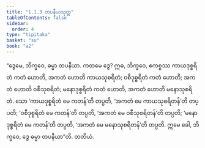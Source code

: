 ```yaml
---
title: "1.1.3 တပနီယသုတ္တ"
tableOfContents: false
sidebar:
  order: 4
type: "tipitaka"
basket: "su"
book: "a2"
---
```



<DynamicBreadcrumb />

<Division number="3" book="a2">

<Paragraph number="10" book="a2">
“ဒွေမေ, ဘိက္ခဝေ, ဓမ္မာ တပနီယာ. ကတမေ ဒွေ? ဣဓ, ဘိက္ခဝေ, ဧကစ္စဿ ကာယဒုစ္စရိတံ ကတံ ဟောတိ, အကတံ ဟောတိ ကာယသုစရိတံ; ဝစီဒုစ္စရိတံ ကတံ ဟောတိ; အကတံ ဟောတိ ဝစီသုစရိတံ; မနောဒုစ္စရိတံ ကတံ ဟောတိ, အကတံ ဟောတိ မနောသုစရိတံ. သော ‘ကာယဒုစ္စရိတံ မေ ကတန်’တိ တပ္ပတိ, ‘အကတံ မေ ကာယသုစရိတန်’တိ တပ္ပတိ; ‘ဝစီဒုစ္စရိတံ မေ ကတန်’တိ တပ္ပတိ, ‘အကတံ မေ ဝစီသုစရိတန်’တိ တပ္ပတိ; ‘မနောဒုစ္စရိတံ မေ ကတန်’တိ တပ္ပတိ, ‘အကတံ မေ မနောသုစရိတန်’တိ တပ္ပတိ. ဣမေ ခေါ, ဘိက္ခဝေ, ဒွေ ဓမ္မာ တပနီယာ”တိ.

</Paragraph>
</Division>

<Paragraph number="11" type="center" book="a2">
တတိယံ.
</Paragraph>